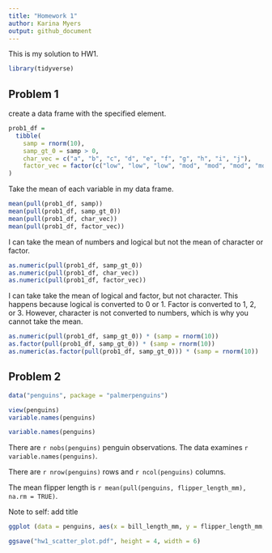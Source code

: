 ```yaml
---
title: "Homework 1"
author: Karina Myers
output: github_document
---
```


This is my solution to HW1. 

```r
library(tidyverse)
```

## Problem 1

create a data frame with the specified element. 

```r
prob1_df =
  tibble(
    samp = rnorm(10),
    samp_gt_0 = samp > 0, 
    char_vec = c("a", "b", "c", "d", "e", "f", "g", "h", "i", "j"), 
    factor_vec = factor(c("low", "low", "low", "mod", "mod", "mod", "mod", "high", "high", "high"))
)
```

Take the mean of each variable in my data frame. 

```r
mean(pull(prob1_df, samp))
mean(pull(prob1_df, samp_gt_0))
mean(pull(prob1_df, char_vec))
mean(pull(prob1_df, factor_vec))
```

I can take the mean of numbers and logical but not the mean of character or factor. 

```r
as.numeric(pull(prob1_df, samp_gt_0)) 
as.numeric(pull(prob1_df, char_vec))
as.numeric(pull(prob1_df, factor_vec))
```

I can take take the mean of logical and factor, but not character. This happens because logical is converted to 0 or 1. Factor is converted to 1, 2, or 3. However, character is not converted to numbers, which is why you cannot take the mean. 


```r
as.numeric(pull(prob1_df, samp_gt_0)) * (samp = rnorm(10))
as.factor(pull(prob1_df, samp_gt_0)) * (samp = rnorm(10))
as.numeric(as.factor(pull(prob1_df, samp_gt_0))) * (samp = rnorm(10))
```


## Problem 2 

```r
data("penguins", package = "palmerpenguins")

view(penguins)
variable.names(penguins)

variable.names(penguins)


```

There are `r nobs(penguins)` penguin observations. The data examines `r variable.names(penguins)`. 

There are `r nrow(penguins)` rows and `r ncol(penguins)` columns. 

The mean flipper length is `r mean(pull(penguins, flipper_length_mm), na.rm = TRUE)`. 


Note to self: add title

```r
ggplot (data = penguins, aes(x = bill_length_mm, y = flipper_length_mm, color = species)) + geom_point()

ggsave("hw1_scatter_plot.pdf", height = 4, width = 6) 
```






